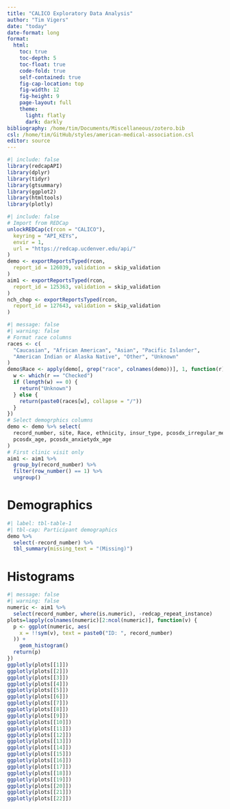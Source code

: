 ```yaml
---
title: "CALICO Exploratory Data Analysis"
author: "Tim Vigers"
date: "today"
date-format: long
format:
  html:
    toc: true
    toc-depth: 5
    toc-float: true
    code-fold: true
    self-contained: true
    fig-cap-location: top
    fig-width: 12
    fig-height: 9
    page-layout: full
    theme:
      light: flatly
      dark: darkly
bibliography: /home/tim/Documents/Miscellaneous/zotero.bib
csl: /home/tim/GitHub/styles/american-medical-association.csl
editor: source
---
```


```r
#| include: false
library(redcapAPI)
library(dplyr)
library(tidyr)
library(gtsummary)
library(ggplot2)
library(htmltools)
library(plotly)
```

```r
#| include: false
# Import from REDCap
unlockREDCap(c(rcon = "CALICO"),
  keyring = "API_KEYs",
  envir = 1,
  url = "https://redcap.ucdenver.edu/api/"
)
demo <- exportReportsTyped(rcon,
  report_id = 126039, validation = skip_validation
)
aim1 <- exportReportsTyped(rcon,
  report_id = 125363, validation = skip_validation
)
nch_chop <- exportReportsTyped(rcon,
  report_id = 127643, validation = skip_validation
)
```

```r
#| message: false
#| warning: false
# Format race columns
races <- c(
  "Caucasian", "African American", "Asian", "Pacific Islander",
  "American Indian or Alaska Native", "Other", "Unknown"
)
demo$Race <- apply(demo[, grep("race", colnames(demo))], 1, function(r) {
  w <- which(r == "Checked")
  if (length(w) == 0) {
    return("Unknown")
  } else {
    return(paste0(races[w], collapse = "/"))
  }
})
# Select demogrphics columns
demo <- demo %>% select(
  record_number, site, Race, ethnicity, insur_type, pcosdx_irregular_menses,
  pcosdx_age, pcosdx_anxietydx_age
)
# First clinic visit only
aim1 <- aim1 %>%
  group_by(record_number) %>%
  filter(row_number() == 1) %>%
  ungroup()
```

# Demographics

```r
#| label: tbl-table-1
#| tbl-cap: Participant demographics
demo %>%
  select(-record_number) %>%
  tbl_summary(missing_text = "(Missing)")
```

# Histograms

```r
#| message: false
#| warning: false
numeric <- aim1 %>%
  select(record_number, where(is.numeric), -redcap_repeat_instance)
plots=lapply(colnames(numeric)[2:ncol(numeric)], function(v) {
  p <- ggplot(numeric, aes(
    x = !!sym(v), text = paste0("ID: ", record_number)
  )) +
    geom_histogram()
  return(p)
})
ggplotly(plots[[1]])
ggplotly(plots[[2]])
ggplotly(plots[[3]])
ggplotly(plots[[4]])
ggplotly(plots[[5]])
ggplotly(plots[[6]])
ggplotly(plots[[7]])
ggplotly(plots[[8]])
ggplotly(plots[[9]])
ggplotly(plots[[10]])
ggplotly(plots[[11]])
ggplotly(plots[[12]])
ggplotly(plots[[13]])
ggplotly(plots[[14]])
ggplotly(plots[[15]])
ggplotly(plots[[16]])
ggplotly(plots[[17]])
ggplotly(plots[[18]])
ggplotly(plots[[19]])
ggplotly(plots[[20]])
ggplotly(plots[[21]])
ggplotly(plots[[22]])
```
